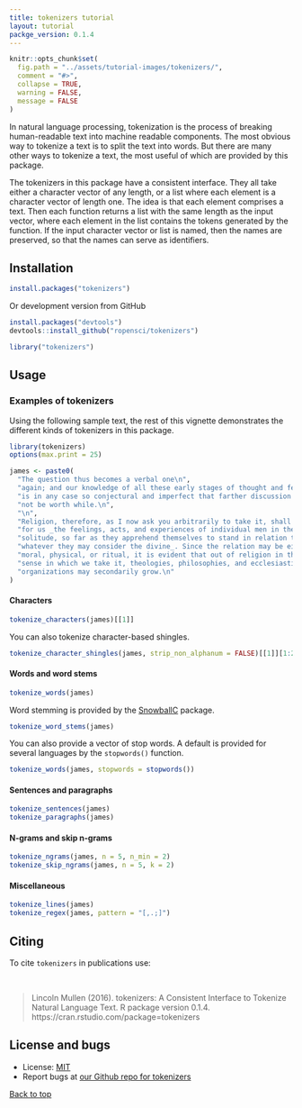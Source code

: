```yaml
---
title: tokenizers tutorial
layout: tutorial
packge_version: 0.1.4
---
```


```r
knitr::opts_chunk$set(
  fig.path = "../assets/tutorial-images/tokenizers/",
  comment = "#>",
  collapse = TRUE,
  warning = FALSE,
  message = FALSE
)
```

In natural language processing, tokenization is the process of breaking human-readable text into machine readable components. The most obvious way to tokenize a text is to split the text into words. But there are many other ways to tokenize a text, the most useful of which are provided by this package.

The tokenizers in this package have a consistent interface. They all take either a character vector of any length, or a list where each element is a character vector of length one. The idea is that each element comprises a text. Then each function returns a list with the same length as the input vector, where each element in the list contains the tokens generated by the function. If the input character vector or list is named, then the names are preserved, so that the names can serve as identifiers.

<section id="installation">

## Installation

```r
install.packages("tokenizers")
```

Or development version from GitHub

```r
install.packages("devtools")
devtools::install_github("ropensci/tokenizers")
```

```r
library("tokenizers")
```

<section id="usage">

## Usage


### Examples of tokenizers

Using the following sample text, the rest of this vignette demonstrates the different kinds of tokenizers in this package.

```r
library(tokenizers)
options(max.print = 25)

james <- paste0(
  "The question thus becomes a verbal one\n",
  "again; and our knowledge of all these early stages of thought and feeling\n",
  "is in any case so conjectural and imperfect that farther discussion would\n",
  "not be worth while.\n",
  "\n",
  "Religion, therefore, as I now ask you arbitrarily to take it, shall mean\n",
  "for us _the feelings, acts, and experiences of individual men in their\n",
  "solitude, so far as they apprehend themselves to stand in relation to\n",
  "whatever they may consider the divine_. Since the relation may be either\n",
  "moral, physical, or ritual, it is evident that out of religion in the\n",
  "sense in which we take it, theologies, philosophies, and ecclesiastical\n",
  "organizations may secondarily grow.\n"
)
```

#### Characters

```r
tokenize_characters(james)[[1]]
```

You can also tokenize character-based shingles.

```r
tokenize_character_shingles(james, strip_non_alphanum = FALSE)[[1]][1:20]
```


#### Words and word stems

```r
tokenize_words(james)
```

Word stemming is provided by the [SnowballC](https://cran.r-project.org/package=SnowballC) package.

```r
tokenize_word_stems(james)
```

You can also provide a vector of stop words. A default is provided for several languages by the `stopwords()` function.

```r
tokenize_words(james, stopwords = stopwords())
```

#### Sentences and paragraphs

```r
tokenize_sentences(james)
tokenize_paragraphs(james)
```

#### N-grams and skip n-grams

```r
tokenize_ngrams(james, n = 5, n_min = 2)
tokenize_skip_ngrams(james, n = 5, k = 2)
```

#### Miscellaneous

```r
tokenize_lines(james)
tokenize_regex(james, pattern = "[,.;]")
```

<section id="citing">

## Citing

To cite `tokenizers` in publications use:

<br>

> Lincoln Mullen (2016). tokenizers: A Consistent Interface to Tokenize
  Natural Language Text. R package version 0.1.4. https://cran.rstudio.com/package=tokenizers

<section id="license_bugs">

## License and bugs

* License: [MIT](http://opensource.org/licenses/MIT)
* Report bugs at [our Github repo for tokenizers](https://github.com/ropensci/tokenizers/issues?state=open)

[Back to top](#top)
